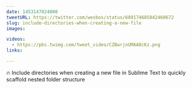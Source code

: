 ```yaml
---
date: 1453147024000
tweetURL: https://twitter.com/wesbos/status/689174685842460672
slug: include-directories-when-creating-a-new-file
images:

videos:
  - https://pbs.twimg.com/tweet_video/CZBwrjnUMAA8cKz.png
links:

---
```

🔥 Include directories when creating a new file in Sublime Text to quickly scaffold nested folder structure
